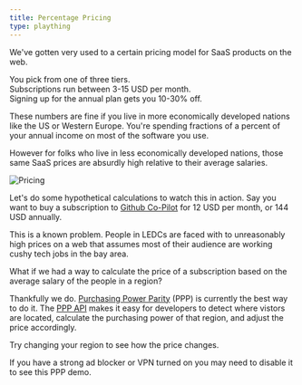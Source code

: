 ```yaml
---
title: Percentage Pricing
type: plaything
---
```


We've gotten very used to a certain pricing model for SaaS products on the web.

You pick from one of three tiers.  
Subscriptions run between 3-15 USD per month.  
Signing up for the annual plan gets you 10-30% off.

These numbers are fine if you live in more economically developed nations like the US or Western Europe. You're spending fractions of a percent of your annual income on most of the software you use.

However for folks who live in less economically developed nations, those same SaaS prices are absurdly high relative to their average salaries.

<FullWidthSection>

<img src="https://via.placeholder.com/1200x300.png" alt="Pricing" />

</FullWidthSection>

Let's do some hypothetical calculations to watch this in action. Say you want to buy a subscription to [Github Co-Pilot](#) for 12 USD per month, or 144 USD annually.

<PercentageCalculatorOne />

<PercentageCalculatorTwo />

This is a known problem. People in LEDCs are faced with to unreasonably high prices on a web that assumes most of their audience are working cushy tech jobs in the bay area.

What if we had a way to calculate the price of a subscription based on the average salary of the people in a region?

Thankfully we do. [Purchasing Power Parity](https://en.wikipedia.org/wiki/Purchasing_power_parity) (PPP) is currently the best way to do it. The [PPP API](https://github.com/rwieruch/purchasing-power-parity) makes it easy for developers to detect where vistors are located, calculate the purchasing power of that region, and adjust the price accordingly.

Try changing your region to see how the price changes.

<PPP />

If you have a strong ad blocker or VPN turned on you may need to disable it to see this PPP demo.
